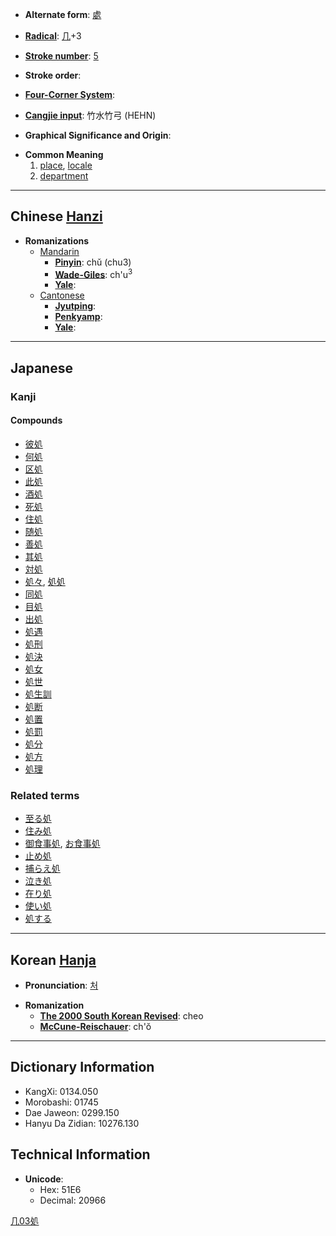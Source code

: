 * '''Alternate form''': [[處]]

* '''[[Wiktionary:Chinese radical index| Radical]]''': [[Wiktionary:Chinese radical index 几|几]]+3

* '''[[Wiktionary:Chinese total strokes index|Stroke number]]''': [[Wiktionary:Chinese total strokes index 5|5]]

* '''Stroke order''': 

* '''[[Wiktionary:Chinese four corner index|Four-Corner System]]''': 

* '''[[Wiktionary:Chinese Cangjie index|Cangjie input]]''': 竹水竹弓 (HEHN)

* '''Graphical Significance and Origin''': 

* '''Common Meaning'''
*#[[place]], [[locale]]
*# [[department]]

----

== Chinese [[Hanzi]] ==

* '''Romanizations'''
** [[Mandarin]]
*** '''[[Pinyin]]''': chǔ (chu3)
*** '''[[Wade-Giles]]''': ch'u<sup>3</sup>
*** '''[[Yale]]''': 
**[[Cantonese]]
***'''[[Jyutping]]''':
***'''[[Penkyamp]]''': 
***'''[[Yale]]''': 

----

== Japanese ==
===Kanji===
{{kanji|[[しょ]] ([[sho]])|[[おる]] ([[oru]]), [[ところ]] ([[tokoro]])}}
====Compounds====
*[[彼処]]
*[[何処]]
*[[区処]]
*[[此処]]
*[[酒処]]
*[[死処]]
*[[住処]]
*[[随処]]
*[[善処]]
*[[其処]]
*[[対処]]
*[[処々]], [[処処]]
*[[同処]]
*[[目処]]
*[[出処]]
*[[処遇]]
*[[処刑]]
*[[処決]]
*[[処女]]
*[[処世]]
*[[処生訓]]
*[[処断]]
*[[処置]]
*[[処罰]]
*[[処分]]
*[[処方]]
*[[処理]]


===Related terms===
*[[至る処]]
*[[住み処]]
*[[御食事処]], [[お食事処]]
*[[止め処]]
*[[捕らえ処]]
*[[泣き処]]
*[[在り処]]
*[[使い処]]
*[[処する]]
 
[[Category:Japanese kanji|几03処]]
----

== Korean [[Hanja]] ==

* '''Pronunciation''': [[처]]

* '''Romanization'''
** '''[[The 2000 South Korean Revised Romanization|The 2000 South Korean Revised]]''': cheo
** '''[[McCune-Reischauer]]''': ch'ŏ

----

== Dictionary Information ==

* KangXi: 0134.050
* Morobashi: 01745
* Dae Jaweon: 0299.150
* Hanyu Da Zidian: 10276.130

== Technical Information ==

* '''Unicode''':
** Hex: 51E6
** Decimal: 20966